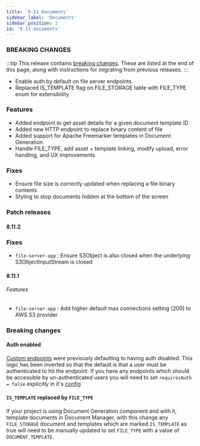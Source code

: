 ```yaml
---
title: '8.11 Documents'
sidebar_label: 'Documents'
sidebar_position: 2
id: '8.11-documents'
---
```


### BREAKING CHANGES

:::tip
This release contains [breaking changes](#breaking-changes). These are listed at the end of this page, along with instructions for migrating from previous releases.
:::

* Enable auth by default on file server endpoints 
* Replaced IS_TEMPLATE flag on FILE_STORAGE table with FILE_TYPE enum for extensibility 

### Features

* Added endpoint to get asset details for a given document template ID 
* Added new HTTP endpoint to replace binary content of file 
* Added support for Apache Freemarker templates in Document Generation
* Handle FILE_TYPE, add asset + template linking, modify upload, error handling, and UX improvements 

### Fixes

* Ensure file size is correctly updated when replacing a file binary contents 
* Styling to stop documents hidden at the bottom of the screen 

### Patch releases

#### 8.11.2

### Fixes

* `file-server-app` : Ensure S3Object is also closed when the underlying S3ObjectInputStream is closed 

#### 8.11.1

###### Features

* `file-server-app` : Add higher default max connections setting (200) to AWS S3 provider 

### Breaking changes

#### Auth enabled

[Custom endpoints](/develop/server-capabilities/integrations/custom-endpoints/) were previously defaulting to having auth disabled. This logic has been inverted so that the default is that a user must be authenticated to hit the endpoint. If you have any endpoints which should be accessible by un-authenticated users you will need to set `requiresAuth = false` explicitly in it's [config](/develop/server-capabilities/integrations/custom-endpoints/#config)

#### `IS_TEMPLATE` replaced by `FILE_TYPE`

If your project is using Document Generation component and with it, template documents in Document Manager, with this change any `FILE_STORAGE` document and templates which are marked `IS_TEMPLATE` as true will need to be manually updated to set `FILE_TYPE` with a value of `DOCUMENT_TEMPLATE`. 